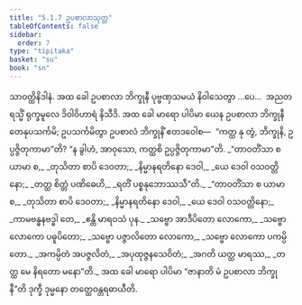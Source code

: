 ```yaml
---
title: "5.1.7 ဥပစာလာသုတ္တ"
tableOfContents: false
sidebar:
  order: 7
type: "tipitaka"
basket: "su"
book: "sn"
---
```



<DynamicBreadcrumb />

<Division number="168" book="sn" e="ch" v="18" p="304">

<Paragraph number="978" book="sn">
သာဝတ္ထိနိဒါနံ. အထ ခေါ ဥပစာလာ ဘိက္ခုနီ ပုဗ္ဗဏှသမယံ နိဝါသေတွာ …ပေ…  အညတရသ္မိံ ရုက္ခမူလေ ဒိဝါဝိဟာရံ နိသီဒိ. အထ ခေါ မာရော ပါပိမာ ယေန ဥပစာလာ ဘိက္ခုနီ တေနုပသင်္ကမိ; ဥပသင်္ကမိတွာ ဥပစာလံ ဘိက္ခုနိံ ဧတဒဝေါစ—  “ကတ္ထ နု တွံ, ဘိက္ခုနိ, ဥပ္ပဇ္ဇိတုကာမာ”တိ? “န ခွါဟံ, အာဝုသော, ကတ္ထစိ ဥပ္ပဇ္ဇိတုကာမာ”တိ.
</Paragraph>

<Paragraph number="979" type="verses" book="sn">
_“တာဝတိံသာ စ ယာမာ စ,_  
_တုသိတာ စာပိ ဒေဝတာ;_  
_နိမ္မာနရတိနော ဒေဝါ,_  
_ယေ ဒေဝါ ဝသဝတ္တိနော;_  
_တတ္ထ စိတ္တံ ပဏိဓေဟိ,_  
_ရတိံ ပစ္စနုဘောဿသီ”တိ._  

</Paragraph>

<Paragraph number="980" type="verses" book="sn">
_“တာဝတိံသာ စ ယာမာ စ,_  
_တုသိတာ စာပိ ဒေဝတာ;_  
_နိမ္မာနရတိနော ဒေဝါ,_  
_ယေ ဒေဝါ ဝသဝတ္တိနော;_  
_ကာမဗန္ဓနဗဒ္ဓါ တေ,_  
_ဧန္တိ မာရဝသံ ပုန._  

</Paragraph>

<Paragraph number="981" type="verses" book="sn">
_သဗ္ဗော အာဒီပိတော လောကော,_  
_သဗ္ဗော လောကော ပဓူပိတော;_  
_သဗ္ဗော ပဇ္ဇာလိတော လောကော,_  
_သဗ္ဗော လောကော ပကမ္ပိတော._  

</Paragraph>

<Paragraph number="982" type="verses" book="sn">
_အကမ္ပိတံ အပဇ္ဇလိတံ,_  
_အပုထုဇ္ဇနသေဝိတံ;_  
_အဂတိ ယတ္ထ မာရဿ,_  
_တတ္ထ မေ နိရတော မနော”တိ._  

</Paragraph>

<Paragraph number="983" book="sn">
အထ ခေါ မာရော ပါပိမာ “ဇာနာတိ မံ ဥပစာလာ ဘိက္ခုနီ”တိ ဒုက္ခီ ဒုမ္မနော တတ္ထေဝန္တရဓာယီတိ.
</Paragraph>
</Division>
